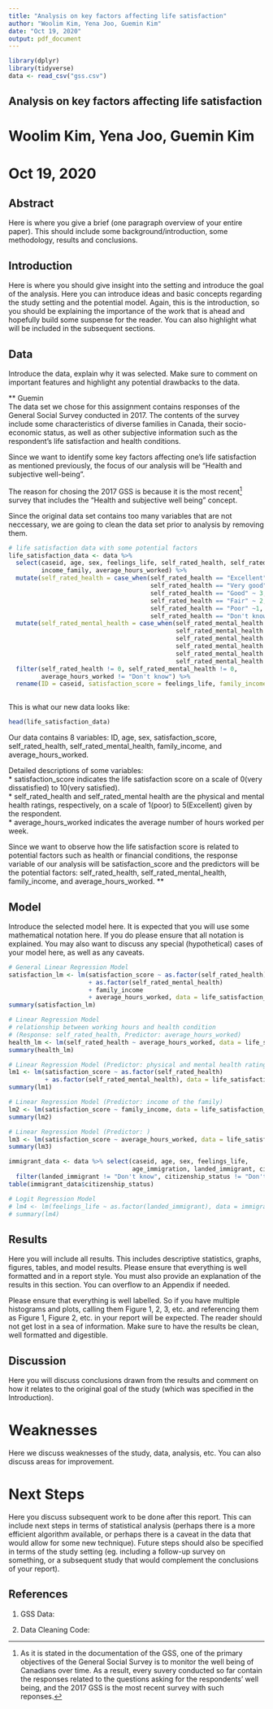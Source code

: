 ```yaml
---
title: "Analysis on key factors affecting life satisfaction"
author: "Woolim Kim, Yena Joo, Guemin Kim"
date: "Oct 19, 2020"
output: pdf_document
---
```


```r
library(dplyr)
library(tidyverse)
data <- read_csv("gss.csv")
```

## Analysis on key factors affecting life satisfaction

# Woolim Kim, Yena Joo, Guemin Kim
# Oct 19, 2020

## Abstract

Here is where you give a brief (one paragraph overview of your entire paper). This should include some background/introduction, some methodology, results and conclusions.

## Introduction

Here is where you should give insight into the setting and introduce the goal of the analysis. Here you can introduce ideas and basic concepts regarding the study setting and the potential model. Again, this is the introduction, so you should be explaining the importance of the work that is ahead and hopefully build some suspense for the reader. You can also highlight what will be included in the subsequent sections.


## Data
Introduce the data, explain why it was selected. Make sure to comment on important features and highlight any potential drawbacks to the data.

** Guemin  
The data set we chose for this assignment contains responses of the General Social Survey conducted in 2017. The contents of the survey include some characteristics of diverse families in Canada, their socio-economic status, as well as other subjective information such as the respondent's life satisfaction and health conditions. 

Since we want to identify some key factors affecting one's life satisfaction as mentioned previously, the focus of our analysis will be "Health and subjective well-being". 

The reason for chosing the 2017 GSS is because it is the most recent^[As it is stated in the documentation of the GSS, one of the primary objectives of the General Social Survey is to monitor the well being of Canadians over time.
As a result, every suvery conducted so far contain the responses related to the questions asking for the respondents' well being, and the 2017 GSS is the most recent survey with such reponses.] survey that includes  the "Health and subjective well being" concept.

Since the original data set contains too many variables that are not neccessary, we are going to clean the data set prior to analysis by removing them.  

```r
# life satisfaction data with some potential factors
life_satisfaction_data <- data %>% 
  select(caseid, age, sex, feelings_life, self_rated_health, self_rated_mental_health, 
         income_family, average_hours_worked) %>% 
  mutate(self_rated_health = case_when(self_rated_health == "Excellent" ~ 5, 
                                       self_rated_health == "Very good" ~ 4, 
                                       self_rated_health == "Good" ~ 3, 
                                       self_rated_health == "Fair" ~ 2, 
                                       self_rated_health == "Poor" ~1, 
                                       self_rated_health == "Don't know" ~ 0)) %>%
  mutate(self_rated_mental_health = case_when(self_rated_mental_health == "Excellent" ~ 5, 
                                              self_rated_mental_health == "Very good" ~ 4, 
                                              self_rated_mental_health == "Good" ~ 3, 
                                              self_rated_mental_health == "Fair" ~ 2, 
                                              self_rated_mental_health == "Poor" ~1, 
                                              self_rated_mental_health == "Don't know" ~ 0)) %>%
  filter(self_rated_health != 0, self_rated_mental_health != 0, 
         average_hours_worked != "Don't know") %>%
  rename(ID = caseid, satisfaction_score = feelings_life, family_income = income_family)
  
```

This is what our new data looks like:
```r
head(life_satisfaction_data)
```

Our data contains 8 variables: ID, age, sex, satisfaction_score, self_rated_health, self_rated_mental_health, family_income, and average_hours_worked.  

Detailed descriptions of some variables:  
 * satisfaction_score indicates the life satisfaction score on a scale of 0(very dissatisfied) to 10(very satisfied).  
 * self_rated_health and self_rated_mental health are the physical and mental health ratings, respectively, on a scale of 1(poor) to 5(Excellent) given by the respondent.  
 * average_hours_worked indicates the average number of hours worked per week.  


Since we want to observe how the life satisfaction score is related to potential factors such as health or financial conditions, the response variable of our analysis will be satisfaction_score and the predictors will be the potential factors: self_rated_health, self_rated_mental_health, family_income, and average_hours_worked.
**



## Model

Introduce the selected model here. It is expected that you will use some mathematical notation here. If you do please ensure that all notation is explained. You may also want to discuss any special (hypothetical) cases of your model here, as well as any caveats.  

```r
# General Linear Regression Model
satisfaction_lm <- lm(satisfaction_score ~ as.factor(self_rated_health) 
                      + as.factor(self_rated_mental_health) 
                      + family_income 
                      + average_hours_worked, data = life_satisfaction_data)
summary(satisfaction_lm)

# Linear Regression Model 
# relationship between working hours and health condition
# (Response: self_rated_health, Predictor: average_hours_worked)
health_lm <- lm(self_rated_health ~ average_hours_worked, data = life_satisfaction_data)
summary(health_lm)

# Linear Regression Model (Predictor: physical and mental health ratings)
lm1 <- lm(satisfaction_score ~ as.factor(self_rated_health) 
          + as.factor(self_rated_mental_health), data = life_satisfaction_data)
summary(lm1)

# Linear Regression Model (Predictor: income of the family)
lm2 <- lm(satisfaction_score ~ family_income, data = life_satisfaction_data)
summary(lm2)

# Linear Regression Model (Predictor: )
lm3 <- lm(satisfaction_score ~ average_hours_worked, data = life_satisfaction_data)
summary(lm3)

immigrant_data <- data %>% select(caseid, age, sex, feelings_life, 
                                  age_immigration, landed_immigrant, citizenship_status) %>%
  filter(landed_immigrant != "Don't know", citizenship_status != "Don't know")
table(immigrant_data$citizenship_status)

# Logit Regression Model
# lm4 <- lm(feelings_life ~ as.factor(landed_immigrant), data = immigrant_data, family = "binomial")
# summary(lm4)

```

## Results

Here you will include all results. This includes descriptive statistics, graphs, figures, tables, and model results. Please ensure that everything is well formatted and in a report style. You must also provide an explanation of the results in this section. You can overflow to an Appendix if needed. 

Please ensure that everything is well labelled. So if you have multiple histograms and plots, calling them Figure 1, 2, 3, etc. and referencing them as Figure 1, Figure 2, etc. in your report will be expected. The reader should not get lost in a sea of information. Make sure to have the results be clean, well formatted and digestible.

## Discussion

Here you will discuss conclusions drawn from the results and comment on how it relates to the original goal of the study (which was specified in the Introduction).

# Weaknesses

Here we discuss weaknesses of the study, data, analysis, etc. You can also discuss areas for improvement.

# Next Steps

Here you discuss subsequent work to be done after this report. This can include next steps in terms of statistical analysis (perhaps there is a more efficient algorithm available, or perhaps there is a caveat in the data that would allow for some new technique). Future steps should also be specified in terms of the study setting (eg. including a follow-up survey on something, or a subsequent study that would complement the conclusions of your report).


## References

1. GSS Data: 

2. Data Cleaning Code:




